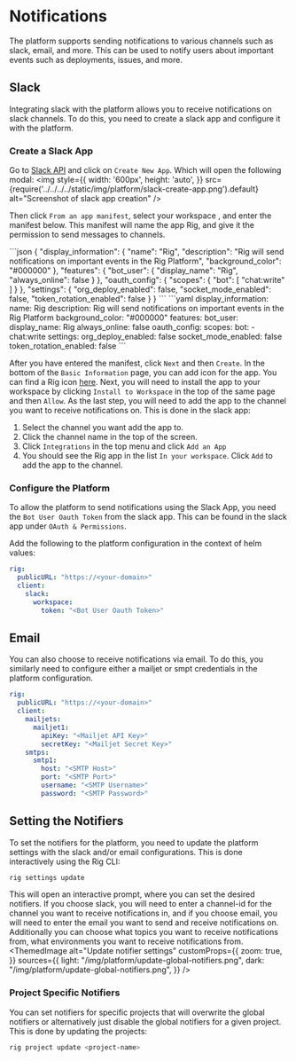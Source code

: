 
# Notifications
The platform supports sending notifications to various channels such as slack, email, and more. This can be used to notify users about important events such as deployments, issues, and more.

## Slack

Integrating slack with the platform allows you to receive notifications on slack channels. To do this, you need to create a slack app and configure it with the platform.

### Create a Slack App

Go to [Slack API](https://api.slack.com/apps) and click on `Create New App`. Which will open the following modal:
<img style={{
    width: '600px',
    height: 'auto',
}} src={require('../../../../static/img/platform/slack-create-app.png').default} alt="Screenshot of slack app creation" />

Then click `From an app manifest`, select your workspace , and enter the manifest below. This manifest will name the app Rig, and give it the permission to send messages to channels.

<Tabs>
<TabItem value="json" label="json">
```json
{
    "display_information": {
        "name": "Rig",
        "description": "Rig will send notifications on important events in the Rig Platform",
        "background_color": "#000000"
    },
    "features": {
        "bot_user": {
            "display_name": "Rig",
            "always_online": false
        }
    },
    "oauth_config": {
        "scopes": {
            "bot": [
                "chat:write"
            ]
        }
    },
    "settings": {
        "org_deploy_enabled": false,
        "socket_mode_enabled": false,
        "token_rotation_enabled": false
    }
}
```
</TabItem>
<TabItem value="yaml" label="yaml">
```yaml
display_information:
  name: Rig
  description: Rig will send notifications on important events in the Rig Platform
  background_color: "#000000"
features:
  bot_user:
    display_name: Rig
    always_online: false
oauth_config:
  scopes:
    bot:
      - chat:write
settings:
  org_deploy_enabled: false
  socket_mode_enabled: false
  token_rotation_enabled: false
```
</TabItem>
</Tabs>

After you have entered the manifest, click `Next` and then `Create`. In the bottom of the `Basic Information` page, you can add icon for the app. You can find a Rig icon [here](https://go.rig.dev/hubfs/Linkedin.png). 
Next, you will need to install the app to your workspace by clicking `Install to Workspace` in the top of the same page and then `Allow`.
As the last step, you will need to add the app to the channel you want to receive notifications on. This is done in the slack app:
1. Select the channel you want add the app to.
2. Click the channel name in the top of the screen.
3. Click `Integrations` in the top menu and click `Add an App`
4. You should see the Rig app in the list `In your workspace`. Click `Add` to add the app to the channel.

### Configure the Platform
To allow the platform to send notifications using the Slack App, you need the `Bot User Oauth Token` from the slack app. This can be found in the slack app under `OAuth & Permissions`. 

Add the following to the platform configuration in the context of helm values:
```yaml
rig:
  publicURL: "https://<your-domain>"
  client:
    slack:
      workspace:
        token: "<Bot User Oauth Token>"
```

## Email
You can also choose to receive notifications via email. To do this, you similarly need to configure either a mailjet or smpt credentials in the platform configuration.
```yaml
rig:
  publicURL: "https://<your-domain>"
  client:
    mailjets:
      mailjet1:
        apiKey: "<Mailjet API Key>"
        secretKey: "<Mailjet Secret Key>"
    smtps:
      smtp1:
        host: "<SMTP Host>"
        port: "<SMTP Port>"
        username: "<SMTP Username>"
        password: "<SMTP Password>"
```

## Setting the Notifiers
To set the notifiers for the platform, you need to update the platform settings with the slack and/or email configurations. This is done interactively using the Rig CLI:
```bash
rig settings update
```

This will open an interactive prompt, where you can set the desired notifiers.
If you choose slack, you will need to enter a channel-id for the channel you want to receive notifications in, and if you choose email, you will need to enter the email you want to send and receive notifications on.
Additionally you can choose what topics you want to receive notifications from, what environments you want to receive notifications from.
  <ThemedImage
    alt="Update notifier settings"
    customProps={{
      zoom: true,
    }}
    sources={{
      light: "/img/platform/update-global-notifiers.png",
      dark: "/img/platform/update-global-notifiers.png",
    }}
  />
### Project Specific Notifiers
You can set notifiers for specific projects that will overwrite the global notifiers or alternatively just disable the global notifiers for a given project. This is done by updating the projects:
```bash
rig project update <project-name>
```

